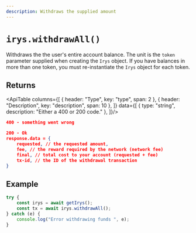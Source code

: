```yaml
---
description: Withdraws the supplied amount
---
```




# `irys.withdrawAll()`

Withdraws the the user's entire account balance. The unit is the `token` parameter supplied when creating the `Irys` object. If you have balances in more than one token, you must re-instantiate the `Irys` object for each token.

## Returns

<ApiTable columns={[
	{ header: "Type", key: "type", span: 2 },
	{ header: "Description", key: "description", span: 10 },
]} data={[
		{ type: "string", description: "Either a 400 or 200 code." },
]}/>


```json
400 - something went wrong

200 - Ok
response.data = {
	requested, // the requested amount,
	fee, // the reward required by the network (network fee)
	final, // total cost to your account (requested + fee)
	tx-id, // the ID of the withdrawal transaction
}
```

## Example

```ts
try {
	const irys = await getIrys();
	const tx = await irys.withdrawAll();
} catch (e) {
	console.log("Error withdrawing funds ", e);
}
```
